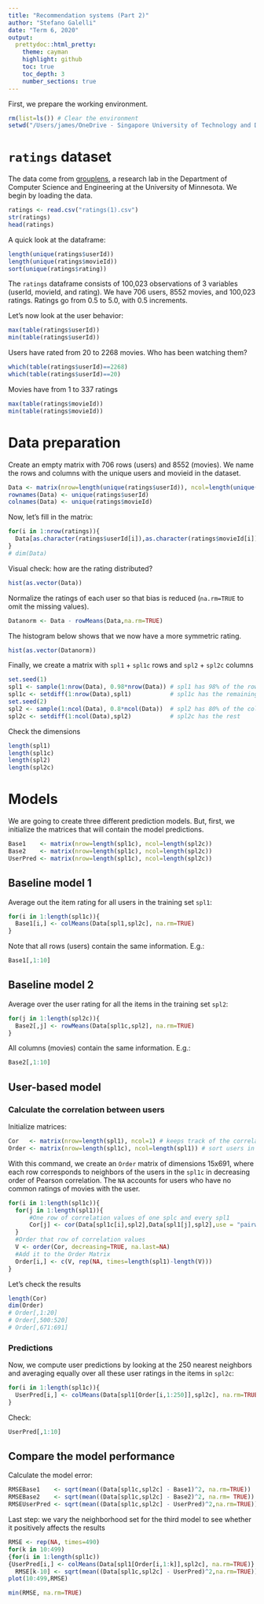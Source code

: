 ```yaml
---
title: "Recommendation systems (Part 2)"
author: "Stefano Galelli"
date: "Term 6, 2020"
output: 
  prettydoc::html_pretty:
    theme: cayman
    highlight: github
    toc: true
    toc_depth: 3
    number_sections: true
---
```


First, we prepare the working environment.
```r
rm(list=ls()) # Clear the environment
setwd("/Users/james/OneDrive - Singapore University of Technology and Design/SUTD/Year 3/Term 6/40.016 - The Analytics Edge/Week 11 - Recommendation Systems/Lecture 19 - Recommendation Systems Part II")
```


# `ratings` dataset

The data come from [grouplens](https://grouplens.org), a research lab in the Department of Computer Science and Engineering at the University of Minnesota. We begin by loading the data. 

```r
ratings <- read.csv("ratings(1).csv")
str(ratings)
head(ratings)
```

A quick look at the dataframe:

```r
length(unique(ratings$userId))  
length(unique(ratings$movieId)) 
sort(unique(ratings$rating))    
```

The `ratings` dataframe consists of 100,023 observations of 3 variables (userId, movieId, and rating). We have 706 users, 8552 movies, and 100,023 ratings. Ratings go from 0.5 to 5.0, with 0.5 increments.

Let's now look at the user behavior:

```r
max(table(ratings$userId))
min(table(ratings$userId)) 
```

Users have rated from 20 to 2268 movies. Who has been watching them?

```r
which(table(ratings$userId)==2268)
which(table(ratings$userId)==20)
```

Movies have from 1 to 337 ratings

```r
max(table(ratings$movieId))
min(table(ratings$movieId))
```


# Data preparation

Create an empty matrix with 706 rows (users) and 8552 (movies). We name the rows and columns with the unique users and movieid in the dataset.

```r
Data <- matrix(nrow=length(unique(ratings$userId)), ncol=length(unique(ratings$movieId)))
rownames(Data) <- unique(ratings$userId)
colnames(Data) <- unique(ratings$movieId)
```

Now, let's fill in the matrix:

```r
for(i in 1:nrow(ratings)){
  Data[as.character(ratings$userId[i]),as.character(ratings$movieId[i])] <- ratings$rating[i]
}
# dim(Data)
```

Visual check: how are the rating distributed?

```r
hist(as.vector(Data))
```

Normalize the ratings of each user so that bias is reduced (`na.rm=TRUE` to omit the missing values).

```r
Datanorm <- Data - rowMeans(Data,na.rm=TRUE)
```

The histogram below shows that we now have a more symmetric rating. 

```r
hist(as.vector(Datanorm))
```

Finally, we create a matrix with `spl1` + `spl1c` rows and `spl2` + `spl2c` columns
 
```r
set.seed(1)       
spl1 <- sample(1:nrow(Data), 0.98*nrow(Data)) # spl1 has 98% of the rows
spl1c <- setdiff(1:nrow(Data),spl1)           # spl1c has the remaining ones
set.seed(2)
spl2 <- sample(1:ncol(Data), 0.8*ncol(Data))  # spl2 has 80% of the columns
spl2c <- setdiff(1:ncol(Data),spl2)           # spl2c has the rest
```

Check the dimensions

```r
length(spl1)  
length(spl1c) 
length(spl2)  
length(spl2c) 
```


# Models

We are going to create three different prediction models. But, first, we initialize the matrices that will contain the model predictions.

```r
Base1    <- matrix(nrow=length(spl1c), ncol=length(spl2c))
Base2    <- matrix(nrow=length(spl1c), ncol=length(spl2c))
UserPred <- matrix(nrow=length(spl1c), ncol=length(spl2c))
```

## Baseline model 1

Average out the item rating for all users in the training set `spl1`:

```r
for(i in 1:length(spl1c)){
  Base1[i,] <- colMeans(Data[spl1,spl2c], na.rm=TRUE)
}
```

Note that all rows (users) contain the same information. E.g.:

```r
Base1[,1:10] 
```

## Baseline model 2

Average over the user rating for all the items in the training set `spl2`:

```r
for(j in 1:length(spl2c)){
  Base2[,j] <- rowMeans(Data[spl1c,spl2], na.rm=TRUE)
}
```

All columns (movies) contain the same information. E.g.:

```r
Base2[,1:10] 
```

## User-based model

### Calculate the correlation between users

Initialize matrices:

```r
Cor   <- matrix(nrow=length(spl1), ncol=1) # keeps track of the correlation between users
Order <- matrix(nrow=length(spl1c), ncol=length(spl1)) # sort users in term of decreasing correlations
```

With this command, we create an `Order` matrix of dimensions 15x691, where each row corresponds to neighbors of the users in the `spl1c` in decreasing order of Pearson correlation. The `NA` accounts for users who have no common ratings of movies with the user.

```r
for(i in 1:length(spl1c)){
  for(j in 1:length(spl1)){
      #One row of correlation values of one splc and every spl1
      Cor[j] <- cor(Data[spl1c[i],spl2],Data[spl1[j],spl2],use = "pairwise.complete.obs") 
  }
  #Order that row of correlation values
  V <- order(Cor, decreasing=TRUE, na.last=NA)
  #Add it to the Order Matrix
  Order[i,] <- c(V, rep(NA, times=length(spl1)-length(V)))
}
```

Let's check the results

```r
length(Cor)
dim(Order)
# Order[,1:20]
# Order[,500:520]
# Order[,671:691]
```

### Predictions

Now, we compute user predictions by looking at the 250 nearest neighbors and averaging equally over all these user ratings in the items in `spl2c`:

```r
for(i in 1:length(spl1c)){
  UserPred[i,] <- colMeans(Data[spl1[Order[i,1:250]],spl2c], na.rm=TRUE)
}    
```

Check:

```r
UserPred[,1:10]
```


## Compare the model performance

Calculate the model error:

```r
RMSEBase1    <- sqrt(mean((Data[spl1c,spl2c] - Base1)^2, na.rm=TRUE)) 
RMSEBase2    <- sqrt(mean((Data[spl1c,spl2c] - Base2)^2, na.rm= TRUE)) 
RMSEUserPred <- sqrt(mean((Data[spl1c,spl2c] - UserPred)^2,na.rm=TRUE)) 
```

Last step: we vary the neighborhood set for the third model to see whether it positively affects the results

```r
RMSE <- rep(NA, times=490)
for(k in 10:499)
{for(i in 1:length(spl1c))
{UserPred[i,] <- colMeans(Data[spl1[Order[i,1:k]],spl2c], na.rm=TRUE)}
  RMSE[k-10] <- sqrt(mean((Data[spl1c,spl2c] - UserPred)^2,na.rm=TRUE))}
plot(10:499,RMSE)

min(RMSE, na.rm=TRUE)
```